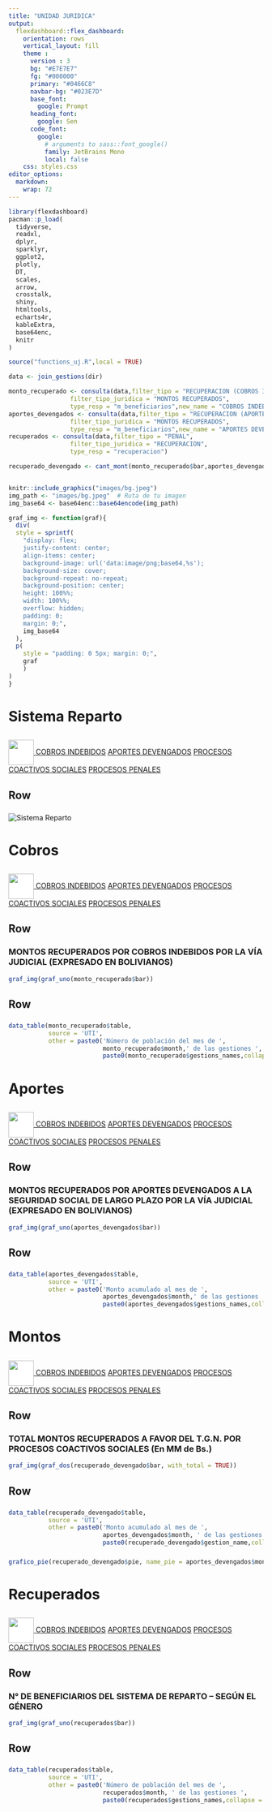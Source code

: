```yaml
---
title: "UNIDAD JURIDICA"
output: 
  flexdashboard::flex_dashboard:
    orientation: rows
    vertical_layout: fill
    theme : 
      version : 3
      bg: "#E7E7E7"
      fg: "#000000" 
      primary: "#0466C8"
      navbar-bg: "#023E7D"
      base_font: 
        google: Prompt
      heading_font:
        google: Sen
      code_font:
        google: 
          # arguments to sass::font_google() 
          family: JetBrains Mono
          local: false
    css: styles.css
editor_options: 
  markdown: 
    wrap: 72
---
```


```r
library(flexdashboard)
pacman::p_load(
  tidyverse,
  readxl,
  dplyr,
  sparklyr,
  ggplot2,
  plotly,
  DT,
  scales,
  arrow,
  crosstalk,
  shiny,
  htmltools,
  echarts4r,
  kableExtra,
  base64enc,
  knitr
)

source("functions_uj.R",local = TRUE)

data <- join_gestions(dir)

monto_recuperado <- consulta(data,filter_tipo = "RECUPERACION (COBROS INDEBIDOS Y OTRAS ACREENCIAS)", 
                 filter_tipo_juridica = "MONTOS RECUPERADOS",
                 type_resp = "m_beneficiarios",new_name = "COBROS INDEBIDOS")
aportes_devengados <- consulta(data,filter_tipo = "RECUPERACION (APORTES DEVENGADOS)", 
                 filter_tipo_juridica = "MONTOS RECUPERADOS",
                 type_resp = "m_beneficiarios",new_name = "APORTES DEVENGADOS")
recuperados <- consulta(data,filter_tipo = "PENAL", 
                 filter_tipo_juridica = "RECUPERACION",
                 type_resp = "recuperacion")

recuperado_devengado <- cant_mont(monto_recuperado$bar,aportes_devengados$bar)


knitr::include_graphics("images/bg.jpeg")
img_path <- "images/bg.jpeg"  # Ruta de tu imagen
img_base64 <- base64enc::base64encode(img_path)

graf_img <- function(graf){
  div(
  style = sprintf(
    "display: flex; 
    justify-content: center; 
    align-items: center; 
    background-image: url('data:image/png;base64,%s'); 
    background-size: cover; 
    background-repeat: no-repeat; 
    background-position: center; 
    height: 100%%; 
    width: 100%%; 
    overflow: hidden;
    padding: 0; 
    margin: 0;",
    img_base64
  ),
  p(
    style = "padding: 0 5px; margin: 0;",
    graf
    )
)
}

```

# Sistema Reparto {.hidden}

##  {.sidebar}

<a href="#inicio">
  <img src='../_data/logo.png' style='height: 50px; vertical-align: middle; background-color: white;'>
</a>
[COBROS INDEBIDOS](#cobros) 
[APORTES DEVENGADOS](#aportes)
[PROCESOS COACTIVOS SOCIALES](#montos) 
[PROCESOS PENALES](#recuperados) 

## Row

### 

<img src="../_data/UJ.png" alt="Sistema Reparto" style="max-width: 100%;"/>

# Cobros {#cobros .hidden}

## {.sidebar}

<a href="#inicio">
  <img src='../_data/logo.png' style='height: 50px; vertical-align: middle; background-color: white;'>
</a>
[COBROS INDEBIDOS](#cobros) 
[APORTES DEVENGADOS](#aportes)
[PROCESOS COACTIVOS SOCIALES](#montos) 
[PROCESOS PENALES](#recuperados) 

## Row {data-height="650" .custom-row}

### MONTOS RECUPERADOS POR COBROS INDEBIDOS POR LA VÍA JUDICIAL (EXPRESADO EN BOLIVIANOS)

```r
graf_img(graf_uno(monto_recuperado$bar))
```

## Row {data-height="250"}

###  

```r
data_table(monto_recuperado$table,
           source = 'UTI',
           other = paste0('Número de población del mes de ', 
                          monto_recuperado$month,' de las gestiones ',
                          paste0(monto_recuperado$gestions_names,collapse = "-")))
```

# Aportes {#aportes .hidden}

##  {.sidebar}

<a href="#inicio">
  <img src='../_data/logo.png' style='height: 50px; vertical-align: middle; background-color: white;'>
</a>
[COBROS INDEBIDOS](#cobros) 
[APORTES DEVENGADOS](#aportes)
[PROCESOS COACTIVOS SOCIALES](#montos) 
[PROCESOS PENALES](#recuperados) 

## Row {data-height="650"}

### MONTOS RECUPERADOS POR APORTES DEVENGADOS A LA SEGURIDAD SOCIAL DE LARGO PLAZO POR LA VÍA JUDICIAL (EXPRESADO EN BOLIVIANOS)

```r
graf_img(graf_uno(aportes_devengados$bar))
```

## Row {data-height="250"}

### 

```r
data_table(aportes_devengados$table,
           source = 'UTI',
           other = paste0('Monto acumulado al mes de ', 
                          aportes_devengados$month,' de las gestiones ', 
                          paste0(aportes_devengados$gestions_names,collapse = "-")))
```

# Montos {#montos .hidden}

##  {.sidebar}

<a href="#inicio">
  <img src='../_data/logo.png' style='height: 50px; vertical-align: middle; background-color: white;'>
</a>
[COBROS INDEBIDOS](#cobros) 
[APORTES DEVENGADOS](#aportes)
[PROCESOS COACTIVOS SOCIALES](#montos) 
[PROCESOS PENALES](#recuperados) 

## Row {data-height="650"}

### TOTAL MONTOS RECUPERADOS A FAVOR DEL T.G.N. POR PROCESOS COACTIVOS SOCIALES (En MM de Bs.)

```r
graf_img(graf_dos(recuperado_devengado$bar, with_total = TRUE))
```

## Row {data-height="250"}

### 

```r
data_table(recuperado_devengado$table,
           source = 'UTI',
           other = paste0('Monto acumulado al mes de ', 
                          aportes_devengados$month, ' de las gestiones ', 
                          paste0(recuperado_devengado$gestion_name,collapse = "-")))
```

###  {data-width="350"}

```r
grafico_pie(recuperado_devengado$pie, name_pie = aportes_devengados$month)
```

# Recuperados {#recuperados .hidden}

##  {.sidebar}

<a href="#inicio">
  <img src='../_data/logo.png' style='height: 50px; vertical-align: middle; background-color: white;'>
</a>
[COBROS INDEBIDOS](#cobros) 
[APORTES DEVENGADOS](#aportes)
[PROCESOS COACTIVOS SOCIALES](#montos) 
[PROCESOS PENALES](#recuperados) 

## Row {data-height="650"}

### N° DE BENEFICIARIOS DEL SISTEMA DE REPARTO -- SEGÚN EL GÉNERO

```r
graf_img(graf_uno(recuperados$bar))
```

## Row {data-height="250"}

###  {data-width="650"}

```r
data_table(recuperados$table,
           source = 'UTI',
           other = paste0('Número de población del mes de ', 
                          recuperados$month, ' de las gestiones ', 
                          paste0(recuperados$gestions_names,collapse = "-")))
```

